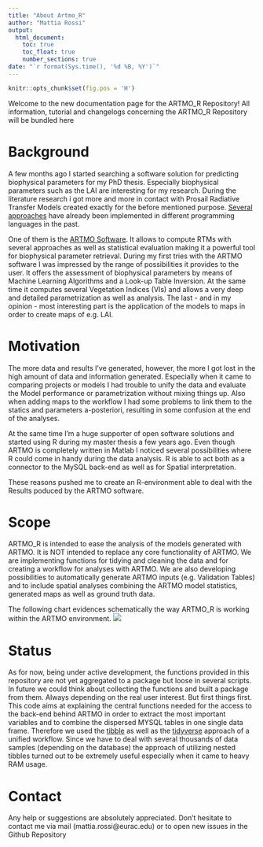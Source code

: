 ```yaml
---
title: "About Artmo_R"
author: "Mattia Rossi"
output:
  html_document:
    toc: true
    toc_float: true
    number_sections: true
date: "`r format(Sys.time(), '%d %B, %Y')`"
---
```


```r
knitr::opts_chunk$set(fig.pos = 'H')
```

Welcome to the new documentation page for the ARTMO_R Repository! All information, tutorial and changelogs concerning the ARTMO_R Repository will be bundled here

# Background  

A few months ago I started searching a software solution for predicting biophysical parameters for my PhD thesis. Especially biophysical parameters such as the LAI are interesting for my research. During the literature research i got more and more in contact with Prosail Radiative Transfer Models created exactly for the before mentioned purpose. [Several approaches](http://teledetection.ipgp.jussieu.fr/prosail/) have already been implemented in different programming languages in the past.

One of them is the [ARTMO Software](http://ipl.uv.es/artmo/). It allows to compute RTMs with several approaches as well as statistical evaluation making it a powerful tool for biophysical parameter retrieval. During my first tries with the ARTMO software I was impressed by the range of possibilities it provides to the user. It offers the assessment of biophysical parameters by means of Machine Learning Algorithms and a Look-up Table Inversion. At the same time it computes several Vegetation Indices (VIs) and allows a very deep and detailed parametrization as well as analysis. The last - and in my opinion - most interesting part is the application of the models to maps in order to create maps of e.g. LAI.

# Motivation

The more data and results I've generated, however, the more I got lost in the high amount of data and information generated. Especially when it came to comparing projects or models I had trouble to unify the data and evaluate the Model performance or parametrization without mixing things up. Also when adding maps to the workflow I had some problems to link them to the statics and parameters a-posteriori, resulting in some confusion at the end of the analyses.

At the same time I'm a huge supporter of open software solutions and started using R during my master thesis a few years ago. Even though ARTMO is completely written in Matlab I noticed several possibilities where R could come in handy during the data analysis. R is able to act both as a connector to the MySQL back-end as well as for Spatial interpretation.

These reasons pushed me to create an R-environment able to deal with the Results poduced by the ARTMO software.

# Scope

ARTMO_R is intended to ease the analysis of the models generated with ARTMO. It is NOT intended to replace any core functionality of ARTMO. We are implementing functions for tidying and cleaning the data and for creating a workflow for analyses with ARTMO. We are also developing possibilities to automatically generate ARTMO inputs (e.g. Validation Tables) and to include spatial analyses combining the ARTMO model statistics, generated maps as well as ground truth data.

The following chart evidences schematically the way ARTMO_R is working within the ARTMO environment.
![](./data/ARTMO2.png)

# Status

As for now, being under active development, the functions provided in this repository are not yet aggregated to a package but loose in several scripts. In future we could think about collecting the functions and built a package from them. Always depending on the real user interest. But first things first.  
This code aims at explaining the central functions needed for the access to the back-end behind ARTMO in order to extract the most important variables and to combine the dispersed MYSQL tables in one single data frame. Therefore we used the [tibble](https://cran.r-project.org/web/packages/tibble/vignettes/tibble.html) as well as the [tidyverse](https://www.tidyverse.org/) approach of a unified workflow. Since we have to deal with several thousands of data samples (depending on the database) the approach of utilizing nested tibbles turned out to be extremely useful especially when it came to heavy RAM usage.

# Contact

Any help or suggestions are absolutely appreciated. Don't hesitate to contact me via mail (mattia.rossi@eurac.edu) or to open new issues in the Github Repository